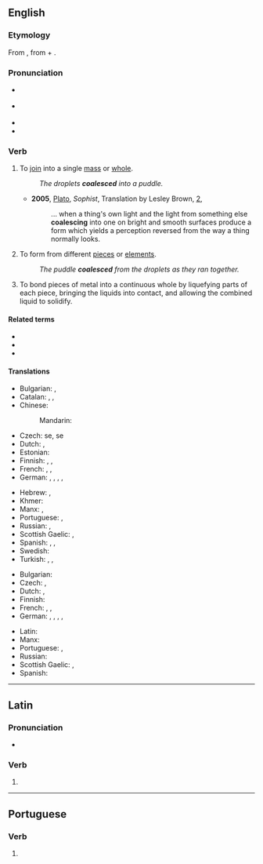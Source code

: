 ==English==
{{was wotd|2009|April|3}}

===Etymology===
From {{der|en|la|coalēscō}}, from {{m|la|co-}} + {{m|la|alēscō|t=grow up}}.

===Pronunciation===
* {{a|UK}} {{IPA|en|/kəʊ.əˈlɛs/}}
* {{a|US}} {{IPA|en|/koʊ.əˈlɛs/}}
* {{audio|en|en-us-coalesce.ogg|Audio (US)}}
* {{audio|en|en-au-coalesce.ogg|Audio (AU)}}

===Verb===
{{en-verb|coalesc}}

# {{lb|en|of separate elements}} To [[join]] into a single [[mass]] or [[whole]].
#: ''The droplets '''coalesced''' into a puddle.''
#* '''2005''', [[w:Plato|Plato]], ''Sophist'', Translation by Lesley Brown, [[w:Stephanus pagination|2]],
#*: ... when a thing's own light and the light from something else '''coalescing''' into one on bright and smooth surfaces produce a form which yields a perception reversed from the way a thing normally looks.
#: {{syn|en|amalgamate|combine|join|merge|unite|fuse}}
# {{lb|en|of a whole or a unit}} To form from different [[piece]]s or [[element]]s.
#: ''The puddle '''coalesced''' from the droplets as they ran together.''
# {{lb|en|engineering}} To bond pieces of metal into a continuous whole by liquefying parts of each piece, bringing the liquids into contact, and allowing the combined liquid to solidify.

====Related terms====
* {{l|en|-esce}}
* {{l|en|coalescence}}
* {{l|en|coalition}}

====Translations====
{{trans-top|to join into a single mass}}
* Bulgarian: {{t|bg|сливам се}}, {{t|bg|обединявам се}}
* Catalan: {{t+|ca|unir-se}}, {{t+|ca|ajuntar-se}}, {{t+|ca|incorporar-se}}
* Chinese:
*: Mandarin: {{t+|cmn|汇聚}}
* Czech: {{t|cs|sloučit}} se, {{t+|cs|spojit}} se
* Dutch: {{t+|nl|versmelten}}, {{t+|nl|samensmelten}}
* Estonian: {{t|et|kokku sulanduma}}
* Finnish: {{t+|fi|yhdistyä}}, {{t+|fi|yhtyä}}, {{t+|fi|kerääntyä}}
* French: {{t+|fr|se fondre}}, {{t+|fr|coalescer}}, {{t+|fr|amalgamer|alt=s'amalgamer}}
* German: {{t+|de|vereinigen}}, {{t+|de|verschmelzen}}, {{t+|de|zusammenfließen}}, {{t+|de|zusammenfügen}}, {{t+|de|zusammenwachsen}}
{{trans-mid}}
* Hebrew: {{t+|he|התגבש|tr=hitgabésh}}, {{t+|he|התאחד|tr=hit’achéd}}
* Khmer: {{t-needed|km}}
* Manx: {{t|gv|co-haah}}, {{t|gv|taah}}
* Portuguese: {{t|pt|coalescer}}, {{t+|pt|aglutinar}}
* Russian: {{t+|ru|сливаться}}, {{t+|ru|объединя́ться}}
* Scottish Gaelic: {{t|gd|aonaich}}, {{t|gd|measgaich}}
* Spanish: {{t+|es|juntarse}}, {{t+|es|incorporarse}}, {{t|es|coalescer}}
* Swedish: {{t|sv|sammansmälta}}
* Turkish: {{t+|tr|birleşmek}}, {{t+|tr|bütünleşmek}}, {{t+|tr|kaynaşmak}}
{{trans-bottom}}

{{trans-top|to form from different elements}}
* Bulgarian: {{t|bg|сливам се}}
* Czech: {{t|cs|sloučit|alt=sloučit se}}, {{t+|cs|spojit|alt=spojit se}}
* Dutch: {{t|nl|doen [[versmelten]]}}, {{t|nl|doen [[samensmelten]]}}
* Finnish: {{t+|fi|yhdistyä}}
* French: {{t+|fr|réunir|alt=se réunir}}, {{t+|fr|unir|alt=s'unir}}, {{t+|fr|amalgamer|alt=s'amalgamer}}
* German: {{t+|de|vereinigen}}, {{t+|de|verschmelzen}}, {{t+|de|zusammenfließen}}, {{t+|de|zusammenfügen}}, {{t+|de|zusammenwachsen}}
{{trans-mid}}
* Latin: {{t|la|coalēscō}}
* Manx: {{t|gv|covest}}
* Portuguese: {{t|pt|coalescer}}, {{t+|pt|aglutinar}}
* Russian: {{t+|ru|объединя́ться}}
* Scottish Gaelic: {{t|gd|aonaich}}, {{t|gd|measgaich}}
* Spanish: {{t+|es|unirse}}
{{trans-bottom}}

----

==Latin==

===Pronunciation===
* {{la-IPA|coalēsce}}

===Verb===
{{la-verb-form|coalēsce}}

# {{inflection of|la|coalēscō||2|s|pres|actv|impr}}

----

==Portuguese==

===Verb===
{{head|pt|verb form}}

# {{pt-verb-form-of|coalescer}}
